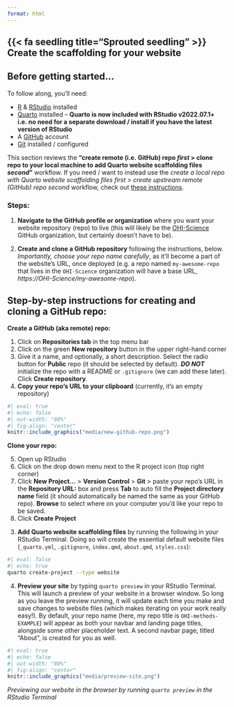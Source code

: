 ```yaml
---
format: html
---
```


## {{< fa seedling title="Sprouted seedling" >}} Create the scaffolding for your website 

::: callout-important
## Before getting started...

To follow along, you'll need:

-   [R](https://cloud.r-project.org/) & [RStudio](https://posit.co/download/rstudio-desktop/#download) installed 
-   [Quarto](https://quarto.org/docs/get-started/) installed -- **Quarto is now included with RStudio v2022.07.1+ i.e. no need for a separate download / install if you have the latest version of RStudio**
-   A [GitHub](https://github.com/) account
-   [Git](https://git-scm.com/) installed / configured
:::

This section reviews the **"create remote (i.e. GitHub) repo *first* > clone repo to your local machine to add Quarto website scaffolding files *second*"** workflow. If you need / want to instead use the *create a local repo with Quarto website scaffolding files first > create upstream remote (GitHub) repo second* workflow, check out [these instructions](https://ucsb-meds.github.io/creating-quarto-websites/#why-use-the-command-line-to-set-up-your-quarto-website).

### Steps:

1. **Navigate to the GitHub profile or organization** where you want your website repository (repo) to live (this will likely be the [OHI-Science](https://github.com/OHI-Science) GitHub organization, but certainly doesn't have to be).

2. **Create and clone a GitHub repository** following the instructions, below. *Importantly, choose your repo name carefully*, as it'll become a part of the website's URL, once deployed (e.g. a repo named `my-awesome-repo` that lives in the `OHI-Science` organization will have a base URL, *https://OHI-Science/my-awesome-repo*).

::: {.callout-tip}
## Step-by-step instructions for creating and cloning a GitHub repo:

**Create a GitHub (aka remote) repo:** 

1. Click on **Repositories tab** in the top menu bar
2. Click on the green **New repository** button in the upper right-hand corner
3. Give it a name, and optionally, a short description. Select the radio button for **Public** repo (it should be selected by default). ***DO NOT*** initialize the repo with a README or `.gitignore` (we can add these later). Click **Create repository**.
4. **Copy your repo's URL to your clipboard** (currently, it's an empty repository)

```r
#| eval: true
#| echo: false
#| out-width: "80%"
#| fig-align: "center"
knitr::include_graphics("media/new-github-repo.png")
```

**Clone your repo:**

5. Open up RStudio
6. Click on the drop down menu next to the R project icon (top right corner)
7. Click **New Project...** > **Version Control** > **Git** > paste your repo's URL in the **Repository URL:** box and press **Tab** to auto fill the **Project directory name** field (it should automatically be named the same as your GitHub repo). **Browse** to select where on your computer you'd like your repo to be saved.
8. Click **Create Project**
:::

3. **Add Quarto website scaffolding files** by running the following in your RStudio Terminal. Doing so will create the essential default website files (`_quarto.yml`, `.gitignore`, `index.qmd`, `about.qmd`, `styles.css`):

```bash
#| eval: false
#| echo: true
quarto create-project --type website
```

4. **Preview your site** by typing `quarto preview` in your RStudio Terminal. This will launch a preview of your website in a browser window. So long as you leave the preview running, it will update each time you make and save changes to website files (which makes iterating on your work really easy!). By default, your repo name (here, my repo title is `OHI-methods-EXAMPLE`) will appear as both your navbar and landing page titles, alongside some other placeholder text. A second navbar page, titled "About", is created for you as well.

```r
#| eval: true
#| echo: false
#| out-width: "80%"
#| fig-align: "center"
knitr::include_graphics("media/preview-site.png")
```

::: {.center-text .gray-text}
*Previewing our website in the browser by running `quarto preview` in the RStudio Terminal*
:::

